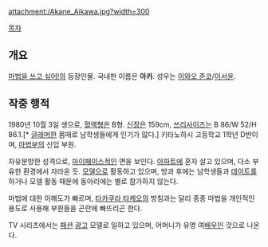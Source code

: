 {{{+1 愛川茜 / Akane Aikawa }}}

attachment:/Akane_Aikawa.jpg?width=300

[[목차]]

== 개요 ==
[[마법을 쓰고 싶어!]]의 등장인물. 국내판 이름은 '''아카'''. 성우는 [[이와오 준코]]/[[이서윤]].

== 작중 행적 ==
1980년 10월 3일 생으로, [[혈액형]]은 B형. [[신장]]은 159cm, [[쓰리사이즈]]는 B 86/W 52/H 86.1.[* [[글래머]]한 몸매로 남학생들에게 인기가 많다.] 키타노하시 고등학교 1학년 D반이며, [[마법]]부의 신입 부원.

자유분방한 성격으로, [[마이페이스]]적인 면을 보인다. [[아파트]]에 혼자 살고 있으며, 다소 부유한 환경에서 자라온 듯. [[모델]]으로 활동하고 있으며, 방과 후에는 남학생들과 [[데이트]]를 하거나 모델 활동 때문에 동아리에는 별로 참가하지 않는다. 

마법에 대한 이해도가 빠르며, [[타카쿠라 타케오]]의 방침과는 달리 종종 마법을 개인적인 용도로 사용해 부원들을 곤란에 빠뜨리곤 한다.

TV 시리즈에서는 [[패션]] [[광고]] 모델로 일하고 있으며, 어머니가 유명 여[[배우]]인 것으로 나온다.
